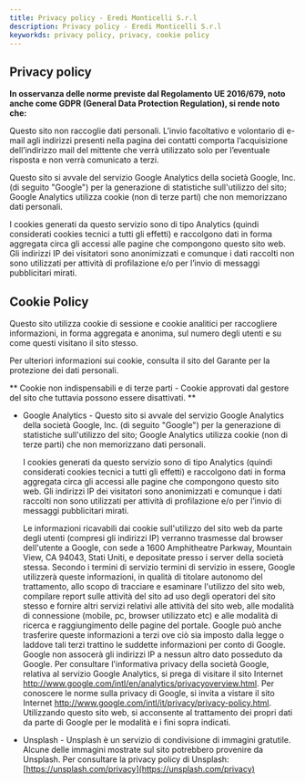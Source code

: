 ```yaml
---
title: Privacy policy - Eredi Monticelli S.r.l
description: Privacy policy - Eredi Monticelli S.r.l
keyworkds: privacy policy, privacy, cookie policy
---
```

## Privacy policy

**In osservanza delle norme previste dal Regolamento UE 2016/679, noto anche come GDPR (General Data Protection Regulation), si rende noto che:**

Questo sito non raccoglie dati personali. L’invio facoltativo e volontario di e-mail agli indirizzi presenti nella pagina dei contatti comporta l’acquisizione dell’indirizzo mail del mittente che verrà utilizzato solo per l’eventuale risposta e non verrà comunicato a terzi.

Questo sito si avvale del servizio Google Analytics della società Google, Inc. (di seguito "Google") per la generazione di statistiche sull'utilizzo del sito; Google Analytics utilizza cookie (non di terze parti) che non memorizzano dati personali.

I cookies generati da questo servizio sono di tipo Analytics (quindi considerati cookies tecnici a tutti gli effetti) e raccolgono dati in forma aggregata circa gli accessi alle pagine che compongono questo sito web. Gli indirizzi IP dei visitatori sono anonimizzati e comunque i dati raccolti non sono utilizzati per attività di profilazione e/o per l’invio di messaggi pubblicitari mirati.

## Cookie Policy
Questo sito utilizza cookie di sessione e cookie analitici per raccogliere informazioni, in forma aggregata e anonima, sul numero degli utenti e su come questi visitano il sito stesso.

Per ulteriori informazioni sui cookie, consulta il sito del Garante per la protezione dei dati personali.

** Cookie non indispensabili e di terze parti - Cookie approvati dal gestore del sito che tuttavia possono essere disattivati. **

* Google Analytics - Questo sito si avvale del servizio Google Analytics della società Google, Inc. (di seguito "Google") per la generazione di statistiche sull'utilizzo del sito; Google Analytics utilizza cookie (non di terze parti) che non memorizzano dati personali.

  I cookies generati da questo servizio sono di tipo Analytics (quindi considerati cookies tecnici a tutti gli effetti) e raccolgono dati in forma aggregata circa gli accessi alle pagine che compongono questo sito web. Gli indirizzi IP dei visitatori sono anonimizzati e comunque i dati raccolti non sono utilizzati per attività di profilazione e/o per l’invio di messaggi pubblicitari mirati.

  Le informazioni ricavabili dai cookie sull'utilizzo del sito web da parte degli utenti (compresi gli indirizzi IP) verranno trasmesse dal browser dell'utente a Google, con sede a 1600 Amphitheatre Parkway, Mountain View, CA 94043, Stati Uniti, e depositate presso i server della società stessa. Secondo i termini di servizio termini di servizio in essere, Google utilizzerà queste informazioni, in qualità di titolare autonomo del trattamento, allo scopo di tracciare e esaminare l'utilizzo del sito web, compilare report sulle attività del sito ad uso degli operatori del sito stesso e fornire altri servizi relativi alle attività del sito web, alle modalità di connessione (mobile, pc, browser utilizzato etc) e alle modalità di ricerca e raggiungimento delle pagine del portale. Google può anche trasferire queste informazioni a terzi ove ciò sia imposto dalla legge o laddove tali terzi trattino le suddette informazioni per conto di Google. Google non assocerà gli indirizzi IP a nessun altro dato posseduto da Google. Per consultare l'informativa privacy della società Google, relativa al servizio Google Analytics, si prega di visitare il sito Internet http://www.google.com/intl/en/analytics/privacyoverview.html. Per conoscere le norme sulla privacy di Google, si invita a vistare il sito Internet http://www.google.com/intl/it/privacy/privacy-policy.html. Utilizzando questo sito web, si acconsente al trattamento dei propri dati da parte di Google per le modalità e i fini sopra indicati.

* Unsplash - Unsplash è un servizio di condivisione di immagini gratutile. Alcune delle immagini mostrate sul sito potrebbero provenire da Unsplash. Per consultare la privacy policy di Unsplash: [https://unsplash.com/privacy](https://unsplash.com/privacy)

